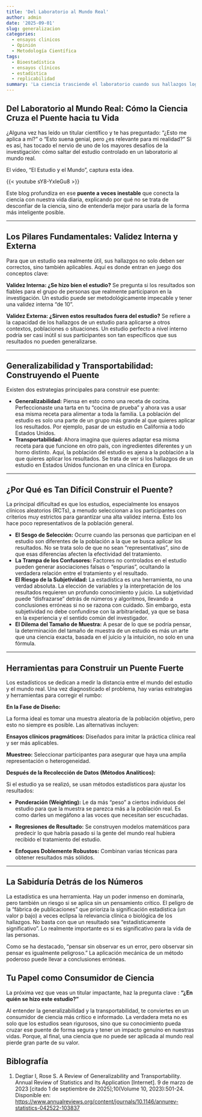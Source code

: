 ```yaml
---
title: 'Del Laboratorio al Mundo Real'
author: admin
date: '2025-09-01'
slug: generalizacion
categories:
  - ensayos clinicos
  - Opinión
  - Metodología Científica
tags:
  - Bioestadística
  - ensayos clínicos
  - estadística
  - replicabilidad
summary: 'La ciencia trasciende el laboratorio cuando sus hallazgos logran cruzar el puente hacia la vida real. Este proceso depende de conceptos clave como validez interna (rigor metodológico) y externa (aplicabilidad), así como de la generalizabilidad y transportabilidad de los resultados. Aunque existen obstáculos como sesgos de selección y variables confusoras, herramientas como ensayos pragmáticos y métodos estadísticos permiten adaptar los conocimientos a contextos diversos. Como consumidores, debemos preguntar "¿en quién se hizo este estudio?" para evaluar su verdadero impacto en nuestras vidas.'
---
```


## **Del Laboratorio al Mundo Real: Cómo la Ciencia Cruza el Puente hacia tu Vida**

¿Alguna vez has leído un titular científico y te has preguntado: "¿Esto me aplica a mí?" o "Esto suena genial, pero ¿es relevante para mi realidad?" Si es así, has tocado el nervio de uno de los mayores desafíos de la investigación: cómo saltar del estudio controlado en un laboratorio al mundo real.

El vídeo, "El Estudio y el Mundo", captura esta idea.

{{< youtube sY8-YxIeGu8 >}}


Este blog profundiza en ese **puente a veces inestable** que conecta la ciencia con nuestra vida diaria, explicando por qué no se trata de desconfiar de la ciencia, sino de entenderla mejor para usarla de la forma más inteligente posible.

------------------------------------------------------------------------

## **Los Pilares Fundamentales: Validez Interna y Externa**

Para que un estudio sea realmente útil, sus hallazgos no solo deben ser correctos, sino también aplicables. Aquí es donde entran en juego dos conceptos clave:

**Validez Interna: ¿Se hizo bien el estudio?** Se pregunta si los resultados son fiables para el grupo de personas que realmente participaron en la investigación. Un estudio puede ser metodológicamente impecable y tener una validez interna "de 10".

**Validez Externa: ¿Sirven estos resultados fuera del estudio?** Se refiere a la capacidad de los hallazgos de un estudio para aplicarse a otros contextos, poblaciones o situaciones. Un estudio perfecto a nivel interno podría ser casi inútil si sus participantes son tan específicos que sus resultados no pueden generalizarse.

------------------------------------------------------------------------

## **Generalizabilidad y Transportabilidad: Construyendo el Puente**

Existen dos estrategias principales para construir ese puente:

-   **Generalizabilidad:** Piensa en esto como una receta de cocina. Perfeccionaste una tarta en tu "cocina de prueba" y ahora vas a usar esa misma receta para alimentar a toda la familia. La población del estudio es solo una parte de un grupo más grande al que quieres aplicar los resultados. Por ejemplo, pasar de un estudio en California a todo Estados Unidos.
-   **Transportabilidad:** Ahora imagina que quieres adaptar esa misma receta para que funcione en otro país, con ingredientes diferentes y un horno distinto. Aquí, la población del estudio es ajena a la población a la que quieres aplicar los resultados. Se trata de ver si los hallazgos de un estudio en Estados Unidos funcionan en una clínica en Europa.

------------------------------------------------------------------------

## **¿Por Qué es Tan Difícil Construir el Puente?**

La principal dificultad es que los estudios, especialmente los ensayos clínicos aleatorios (RCTs), a menudo seleccionan a los participantes con criterios muy estrictos para garantizar una alta validez interna. Esto los hace poco representativos de la población general.

-   **El Sesgo de Selección:** Ocurre cuando las personas que participan en el estudio son diferentes de la población a la que se busca aplicar los resultados. No se trata solo de que no sean "representativas", sino de que esas diferencias afecten la efectividad del tratamiento.
-   **La Trampa de los Confusores:** Factores no controlados en el estudio pueden generar asociaciones falsas o "espurias", ocultando la verdadera relación entre el tratamiento y el resultado.
-   **El Riesgo de la Subjetividad:** La estadística es una herramienta, no una verdad absoluta. La elección de variables y la interpretación de los resultados requieren un profundo conocimiento y juicio. La subjetividad puede "disfrazarse" detrás de números y algoritmos, llevando a conclusiones erróneas si no se razona con cuidado. Sin embargo, esta subjetividad no debe confundirse con la arbitrariedad, ya que se basa en la experiencia y el sentido común del investigador.
-   **El Dilema del Tamaño de Muestra:** A pesar de lo que se podría pensar, la determinación del tamaño de muestra de un estudio es más un arte que una ciencia exacta, basada en el juicio y la intuición, no solo en una fórmula.

------------------------------------------------------------------------

## **Herramientas para Construir un Puente Fuerte**

Los estadísticos se dedican a medir la distancia entre el mundo del estudio y el mundo real. Una vez diagnosticado el problema, hay varias estrategias y herramientas para corregir el rumbo:

**En la Fase de Diseño:**

La forma ideal es tomar una muestra aleatoria de la población objetivo, pero esto no siempre es posible. Las alternativas incluyen:

**Ensayos clínicos pragmáticos:** Diseñados para imitar la práctica clínica real y ser más aplicables.

**Muestreo:** Seleccionar participantes para asegurar que haya una amplia representación o heterogeneidad.

**Después de la Recolección de Datos (Métodos Analíticos):**

Si el estudio ya se realizó, se usan métodos estadísticos para ajustar los resultados:

-   **Ponderación (Weighting):** Le da más "peso" a ciertos individuos del estudio para que la muestra se parezca más a la población real. Es como darles un megáfono a las voces que necesitan ser escuchadas.

-   **Regresiones de Resultado:** Se construyen modelos matemáticos para predecir lo que habría pasado si la gente del mundo real hubiera recibido el tratamiento del estudio.

-   **Enfoques Doblemente Robustos:** Combinan varias técnicas para obtener resultados más sólidos.

------------------------------------------------------------------------

## **La Sabiduría Detrás de los Números**

La estadística es una herramienta. Hay un poder inmenso en dominarla, pero también un riesgo si se aplica sin un pensamiento crítico. El peligro de la "fábrica de publicaciones" que prioriza la significación estadística (un valor p bajo) a veces eclipsa la relevancia clínica o biológica de los hallazgos. No basta con que un resultado sea "estadísticamente significativo". Lo realmente importante es si es significativo para la vida de las personas.

Como se ha destacado, "pensar sin observar es un error, pero observar sin pensar es igualmente peligroso." La aplicación mecánica de un método poderoso puede llevar a conclusiones erróneas.

## **Tu Papel como Consumidor de Ciencia**

La próxima vez que veas un titular impactante, haz la pregunta clave : **"¿En quién se hizo este estudio?"**

Al entender la generalizabilidad y la transportabilidad, te conviertes en un consumidor de ciencia más crítico e informado. La verdadera meta no es solo que los estudios sean rigurosos, sino que su conocimiento pueda cruzar ese puente de forma segura y tener un impacto genuino en nuestras vidas. Porque, al final, una ciencia que no puede ser aplicada al mundo real pierde gran parte de su valor.

## Biblografía

1.  Degtiar I, Rose S. A Review of Generalizability and Transportability. Annual Review of Statistics and Its Application [Internet]. 9 de marzo de 2023 [citado 1 de septiembre de 2025];10(Volume 10, 2023):501-24. Disponible en: <https://www.annualreviews.org/content/journals/10.1146/annurev-statistics-042522-103837>
